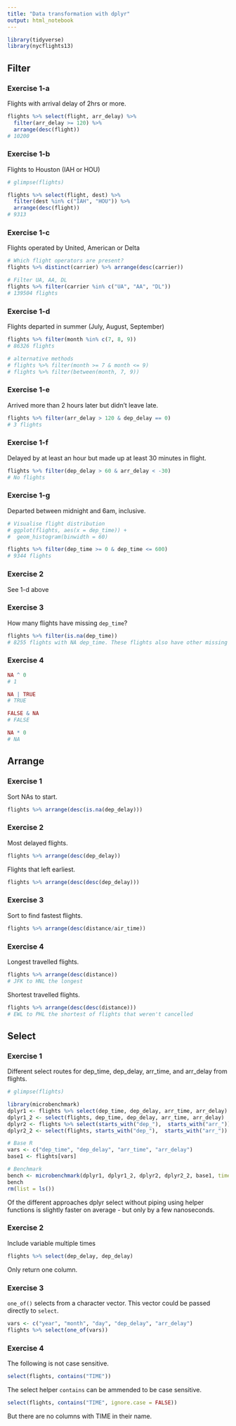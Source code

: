 ```yaml
---
title: "Data transformation with dplyr"
output: html_notebook
---
```


```r
library(tidyverse)
library(nycflights13)
```

## Filter

### Exercise 1-a
Flights with arrival delay of 2hrs or more.
```r
flights %>% select(flight, arr_delay) %>%
  filter(arr_delay >= 120) %>%
  arrange(desc(flight))
# 10200
```

### Exercise 1-b
Flights to Houston (IAH or HOU)
```r
# glimpse(flights)

flights %>% select(flight, dest) %>% 
  filter(dest %in% c("IAH", "HOU")) %>% 
  arrange(desc(flight))
# 9313
```

### Exercise 1-c
Flights operated by United, American or Delta
```r
# Which flight operators are present?
flights %>% distinct(carrier) %>% arrange(desc(carrier))

# Filter UA, AA, DL
flights %>% filter(carrier %in% c("UA", "AA", "DL"))
# 139504 flights
```

### Exercise 1-d
Flights departed in summer (July, August, September)
```r
flights %>% filter(month %in% c(7, 8, 9))
# 86326 flights

# alternative methods
# flights %>% filter(month >= 7 & month <= 9)
# flights %>% filter(between(month, 7, 9))
```


### Exercise 1-e
Arrived more than 2 hours later but didn't leave late.
```r
flights %>% filter(arr_delay > 120 & dep_delay == 0)
# 3 flights
```

### Exercise 1-f
Delayed by at least an hour but made up at least 30 minutes in flight.
```r
flights %>% filter(dep_delay > 60 & arr_delay < -30)
# No flights
```

### Exercise 1-g
Departed between midnight and 6am, inclusive.
```r
# Visualise flight distribution
# ggplot(flights, aes(x = dep_time)) +
#  geom_histogram(binwidth = 60)

flights %>% filter(dep_time >= 0 & dep_time <= 600)
# 9344 flights
```


### Exercise 2

See 1-d above

### Exercise 3

How many flights have missing `dep_time`? 

```r
flights %>% filter(is.na(dep_time))
# 8255 flights with NA dep_time. These flights also have other missing variables such as dep_delay that are indicative of the flight actually taking place. These flights were likely cancelled.
```


### Exercise 4

```r
NA ^ 0
# 1

NA | TRUE
# TRUE

FALSE & NA
# FALSE

NA * 0
# NA
```


## Arrange

### Exercise 1
Sort NAs to start.
```r
flights %>% arrange(desc(is.na(dep_delay)))
```

### Exercise 2
Most delayed flights.
```r
flights %>% arrange(desc(dep_delay))
```

Flights that left earliest.
```r
flights %>% arrange(desc(desc(dep_delay)))
```


### Exercise 3
Sort to find fastest flights.
```r
flights %>% arrange(desc(distance/air_time))
```


### Exercise 4
Longest travelled flights.
```r
flights %>% arrange(desc(distance))
# JFK to HNL the longest
```

Shortest travelled flights.
```r
flights %>% arrange(desc(desc(distance)))
# EWL to PHL the shortest of flights that weren't cancelled
```

## Select

### Exercise 1
Different select routes for dep_time, dep_delay, arr_time, and arr_delay from flights.
```r
# glimpse(flights)

library(microbenchmark)
dplyr1 <- flights %>% select(dep_time, dep_delay, arr_time, arr_delay)
dplyr1_2 <- select(flights, dep_time, dep_delay, arr_time, arr_delay)
dplyr2 <- flights %>% select(starts_with("dep_"),  starts_with("arr_"))
dplyr2_2 <- select(flights, starts_with("dep_"),  starts_with("arr_"))

# Base R
vars <- c("dep_time", "dep_delay", "arr_time", "arr_delay")
base1 <- flights[vars]

# Benchmark 
bench <- microbenchmark(dplyr1, dplyr1_2, dplyr2, dplyr2_2, base1, times = 10000L)
bench
rm(list = ls())
```

Of the different approaches dplyr select without piping using helper functions is slightly faster on average - but only by a few nanoseconds.

### Exercise 2
Include variable multiple times
```r
flights %>% select(dep_delay, dep_delay)
```
Only return one column.

### Exercise 3
`one_of()` selects from a character vector. This vector could be passed directly to `select`.
```r
vars <- c("year", "month", "day", "dep_delay", "arr_delay")
flights %>% select(one_of(vars))

```


### Exercise 4
The following is not case sensitive.
```r
select(flights, contains("TIME"))
```

The select helper `contains` can be ammended to be case sensitive.
```r
select(flights, contains("TIME", ignore.case = FALSE))
```
But there are no columns with TIME in their name.










